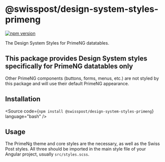 
<Meta of={GettingStartedStories} />

# @swisspost/design-system-styles-primeng

[![npm version](https://badge.fury.io/js/@swisspost%2Fdesign-system-styles-primeng.svg)](https://badge.fury.io/js/@swisspost%2Fdesign-system-styles-primeng)

The Design System Styles for PrimeNG datatables.

<div className="alert alert-info alert-lg">
  <h2 className="alert-heading">This package provides Design System styles specifically for PrimeNG datatables only</h2>
  <p>Other PrimeNG components (buttons, forms, menus, etc.) are not styled by this package and will use their default PrimeNG appearance.</p>
</div>

## Installation

<Source code={`npm install @swisspost/design-system-styles-primeng`} language="bash" />

## Usage

The PrimeNg theme and core styles are the necessary, as well as the Swiss Post styles.
All three should be imported in the main style file of your Angular project, usually `src/styles.scss`.

<Source code={PrimeNgThemeImportSample} language="scss" />
